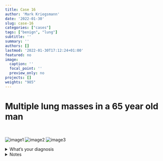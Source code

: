 ```yaml
---
title: Case 16
author: 'Mark Kriegsmann'
date: '2022-01-30'
slug: case-16
categories: ["cases"]
tags: ["benign", "lung"]
subtitle: ''
summary: ''
authors: []
lastmod: '2022-01-30T17:12:24+01:00'
featured: no
image:
  caption: ''
  focal_point: ''
  preview_only: no
projects: []
weights: "985"
---
```




# Multiple lung masses in a 65 year old man
<br>


![image1](/case16/milz_1x.jpeg)
![image2](/case16/milz4x.jpeg)
![image3](/case16/milz20x.jpeg)

<details close>

<summary>What's your diagnosis</summary>
<br>
Thoracic splenosis

</details>


<details close>

<summary>Notes</summary>
<br>

**Reference:** <br>https://pubmed.ncbi.nlm.nih.gov/31926595/ <br> https://pubmed.ncbi.nlm.nih.gov/34480462/

</details>



